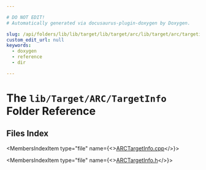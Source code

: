 ```yaml
---

# DO NOT EDIT!
# Automatically generated via docusaurus-plugin-doxygen by Doxygen.

slug: /api/folders/lib/lib/target/lib/target/arc/lib/target/arc/targetinfo
custom_edit_url: null
keywords:
  - doxygen
  - reference
  - dir

---
```





# The `lib/Target/ARC/TargetInfo` Folder Reference

<DoxygenPage pluginConfig={pluginConfig}>



## Files Index

<MembersIndex>

<MembersIndexItem
  type="file"
  name={<><a href="/docs/api/files/lib/lib/target/lib/target/arc/lib/target/arc/targetinfo/arctargetinfo-cpp">ARCTargetInfo.cpp</a></>}>
</MembersIndexItem>

<MembersIndexItem
  type="file"
  name={<><a href="/docs/api/files/lib/lib/target/lib/target/arc/lib/target/arc/targetinfo/arctargetinfo-h">ARCTargetInfo.h</a></>}>
</MembersIndexItem>

</MembersIndex>


</DoxygenPage>
